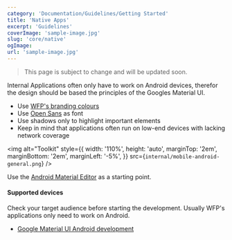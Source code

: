 ```yaml
---
category: 'Documentation/Guidelines/Getting Started'
title: 'Native Apps'
excerpt: 'Guidelines'
coverImage: 'sample-image.jpg'
slug: 'core/native'
ogImage:
url: 'sample-image.jpg'
---
```


<Blockquote warning title="In development">
  This page is subject to change and will be updated soon.
</Blockquote>

Internal Applications often only have to work on Android devices,
therefor the design should be based the principles of the Googles
Material UI.

- Use [WFP's branding colours](?path=/docs/core-colours--page)
- Use [Open Sans](?path=/docs/core-typography--page) as font
- Use shadows only to highlight important elements
- Keep in mind that applications often run on low-end devices with lacking network coverage

<img
  alt="Toolkit"
  style={{
    width: '110%',
    height: 'auto',
    marginTop: '2em',
    marginBottom: '2em',
    marginLeft: '-5%',
  }}
  src={`internal/mobile-android-general.png`}
/>

Use the [Android Material Editor](https://material.io/tools/) as a starting point.

#### Supported devices

Check your target audience before starting the development. Usually WFP's applications only need to work on Android.

- [Google Material UI Android development](https://material.io/develop/android/)
